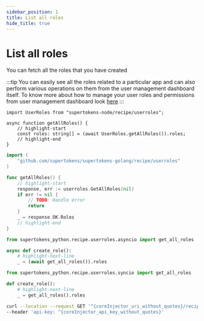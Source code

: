 ```yaml
---
sidebar_position: 1
title: List all roles
hide_title: true
---
```


<!-- COPY DOCS -->
<!-- ./userroles/get-all-roles.mdx -->


# List all roles

You can fetch all the roles that you have created

:::tip
You can easily see all the roles related to a particular app and can also perform various operations on them from the user management dashboard itself. To know more about how to manage your user roles and permissions from user management dashboard look <a href="/docs/userdashboard/managing-user-roles-and-permissions" target="_blank">here</a>
:::

<BackendSDKTabs enableCurl>
<TabItem value="nodejs">

```tsx
import UserRoles from "supertokens-node/recipe/userroles";

async function getAllRoles() {
    // highlight-start
    const roles: string[] = (await UserRoles.getAllRoles()).roles;
    // highlight-end
}
```

</TabItem>
<TabItem value="go">

```go
import (
	"github.com/supertokens/supertokens-golang/recipe/userroles"
)

func getAllRoles() {
	// highlight-start
	response, err := userroles.GetAllRoles(nil)
	if err != nil {
		// TODO: Handle error
		return
	}
	_ = response.OK.Roles
	// highlight-end
}
```

</TabItem>
<TabItem value="python">

<PythonSyncAsyncSubTabs>
<TabItem value="asyncio">

```python
from supertokens_python.recipe.userroles.asyncio import get_all_roles

async def create_role():
	# highlight-next-line
	_ = (await get_all_roles()).roles

```

</TabItem>

<TabItem value="syncio">

```python
from supertokens_python.recipe.userroles.syncio import get_all_roles

def create_role():
	# highlight-next-line
	_ = get_all_roles().roles

```

</TabItem>


</PythonSyncAsyncSubTabs>

</TabItem>

<TabItem value="curl">

<CoreInjector defaultValue="http://localhost:3567" showAppId={true} showTenantId={false}>

```bash
curl --location --request GET '^{coreInjector_uri_without_quotes}/recipe/roles' \
--header 'api-key: ^{coreInjector_api_key_without_quotes}'
```

</CoreInjector>

</TabItem>

</BackendSDKTabs>